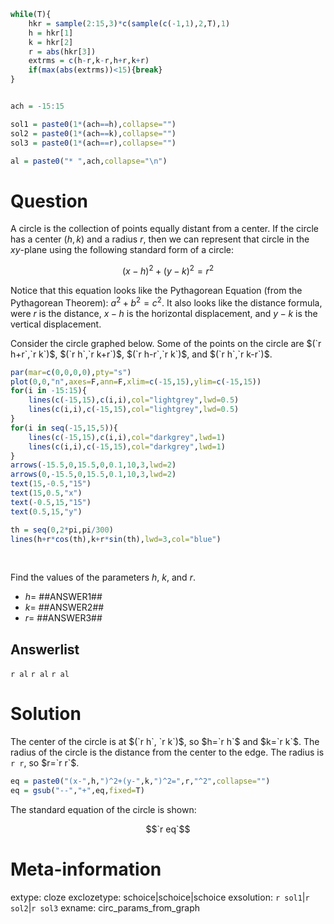 ```r
while(T){
    hkr = sample(2:15,3)*c(sample(c(-1,1),2,T),1)
    h = hkr[1]
    k = hkr[2]
    r = abs(hkr[3])
    extrms = c(h-r,k-r,h+r,k+r)
    if(max(abs(extrms))<15){break}
}


ach = -15:15

sol1 = paste0(1*(ach==h),collapse="")
sol2 = paste0(1*(ach==k),collapse="")
sol3 = paste0(1*(ach==r),collapse="")

al = paste0("* ",ach,collapse="\n")

```

Question
========

A circle is the collection of points equally distant from a center. If the circle has a center $(h,k)$ and a radius $r$, then we can represent that circle in the $xy$-plane using the following standard form of a circle:

$$(x-h)^2+(y-k)^2 = r^2$$

Notice that this equation looks like the Pythagorean Equation (from the Pythagorean Theorem): $a^2+b^2=c^2$. It also looks like the distance formula, were $r$ is the distance, $x-h$ is the horizontal displacement, and $y-k$ is the vertical displacement.

Consider the circle graphed below. Some of the points on the circle are $(`r h+r`,`r k`)$, $(`r h`,`r k+r`)$, $(`r h-r`,`r k`)$, and $(`r h`,`r k-r`)$.

```r
par(mar=c(0,0,0,0),pty="s")
plot(0,0,"n",axes=F,ann=F,xlim=c(-15,15),ylim=c(-15,15))
for(i in -15:15){
    lines(c(-15,15),c(i,i),col="lightgrey",lwd=0.5)
    lines(c(i,i),c(-15,15),col="lightgrey",lwd=0.5)
}
for(i in seq(-15,15,5)){
    lines(c(-15,15),c(i,i),col="darkgrey",lwd=1)
    lines(c(i,i),c(-15,15),col="darkgrey",lwd=1)
}
arrows(-15.5,0,15.5,0,0.1,10,3,lwd=2)
arrows(0,-15.5,0,15.5,0.1,10,3,lwd=2)
text(15,-0.5,"15")
text(15,0.5,"x")
text(-0.5,15,"15")
text(0.5,15,"y")

th = seq(0,2*pi,pi/300)
lines(h+r*cos(th),k+r*sin(th),lwd=3,col="blue")


```
\

Find the values of the parameters $h$, $k$, and $r$.

* $h=$ ##ANSWER1##
* $k=$ ##ANSWER2##
* $r=$ ##ANSWER3##


Answerlist
--------

`r al`
`r al`
`r al`


Solution
========

The center of the circle is at $(`r h`, `r k`)$, so $h=`r h`$ and $k=`r k`$. The radius of the circle is the distance from the center to the edge. The radius is `r r`, so $r=`r r`$.

```r
eq = paste0("(x-",h,")^2+(y-",k,")^2=",r,"^2",collapse="")
eq = gsub("--","+",eq,fixed=T)
```

The standard equation of the circle is shown:

$$`r eq`$$


Meta-information
============
extype: cloze
exclozetype: schoice|schoice|schoice
exsolution: `r sol1`|`r sol2`|`r sol3`
exname: circ_params_from_graph